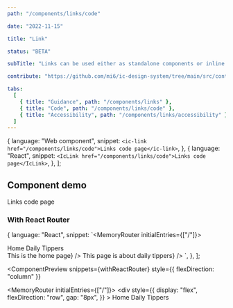 ```yaml
---
path: "/components/links/code"

date: "2022-11-15"

title: "Link"

status: "BETA"

subTitle: "Links can be used either as standalone components or inline with text."

contribute: "https://github.com/mi6/ic-design-system/tree/main/src/content/structured/components/links.mdx"

tabs:
  [
    { title: "Guidance", path: "/components/links" },
    { title: "Code", path: "/components/links/code" },
    { title: "Accessibility", path: "/components/links/accessibility" },
  ]
---
```




  {
    language: "Web component",
    snippet: `<ic-link href="/components/links/code">Links code page</ic-link>`,
  },
  {
    language: "React",
    snippet: `<IcLink href="/components/links/code">Links code page</IcLink>`,
  },
];

## Component demo

<ComponentPreview snippets={snippets}>
  <IcLink href="/components/links/code">Links code page</IcLink>
</ComponentPreview>

<ComponentDetails component="ic-link" />

### With React Router

  {
    language: "React",
    snippet: `<MemoryRouter initialEntries={["/"]}>
  <div style={{display: "flex", flexDirection: "row", gap: "8px"}}>
    <IcLink>
      <NavLink to="/" slot="router-item">Home</NavLink>
    </IcLink>
    <IcLink>
      <NavLink to="/daily-tippers" slot="router-item">Daily Tippers</NavLink>
    </IcLink>
  </div>
  <IcSectionContainer>
    <Routes>
      <Route path="/" element={() => <IcTypography>This is the home page</IcTypography>} />
      <Route path="/daily-tippers" element={() => <IcTypography>This page is about daily tippers</IcTypography>} />
    </Routes>
  </IcSectionContainer>
</MemoryRouter>
    `,
  },
];

<ComponentPreview
  snippets={withReactRouter}
  style={{ flexDirection: "column" }}
>
  <MemoryRouter initialEntries={["/"]}>
    <div
      style={{
        display: "flex",
        flexDirection: "row",
        gap: "8px",
      }}
    >
      <IcLink>
        <NavLink to="/" slot="router-item">
          Home
        </NavLink>
      </IcLink>
      <IcLink>
        <NavLink to="/daily-tippers" slot="router-item">
          Daily Tippers
        </NavLink>
      </IcLink>
    </div>
  </MemoryRouter>
</ComponentPreview>
